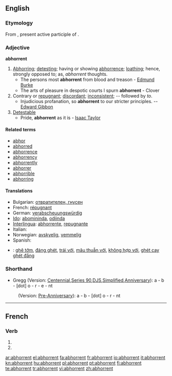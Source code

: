 ==English==

===Etymology===
From {{etyl|la|en}} {{term|abhorrens|abhorrēns|lang=la}}, present active participle of {{term|abhorreo|abhorreō|abhor|lang=la}}.

===Adjective===
'''abhorrent'''

# [[abhor|Abhorring]]; [[detesting]]; having or showing [[abhorrence]]; [[loathing]]; hence, strongly opposed to; as, ''abhorrent'' thoughts.
#* The persons most '''abhorrent''' from blood and treason - [[w:Edmund Burke|Edmund Burke]]
#* The arts of pleasure in despotic courts I spurn '''abhorrent''' - Clover
# Contrary or [[repugnant]]; [[discordant]]; [[inconsistent]]; -- followed by ''to''.
#* Injudicious profanation, so '''abhorrent''' to our stricter principles. -- [[w:Edward Gibbon|Edward Gibbon]]
# [[detestable|Detestable]]
#* Pride, '''abhorrent''' as it is - [[w:Isaac Taylor|Isaac Taylor]]

====Related terms====
* [[abhor]]
* [[abhorred]]
* [[abhorrence]]
* [[abhorrency]]
* [[abhorrently]]
* [[abhorrer]]
* [[abhorrible]]
* [[abhorring]]

====Translations====
* Bulgarian: [[отвратителен, гнусен]]
* French: [[répugnant]]
* German: [[verabscheuungswürdig]]
* [[Ido]]: [[abomininda]], [[odiinda]]
* [[Interlingua]]: [[abhorrente]], [[repugnante]]
* Italian: {{t+|it|ripugnante}}
* Norwegian: [[avskyelig]], [[vemmelig]]
* Spanish: {{t-|es|repugnante}}

{{checktrans}}
* {{ttbc|Vietnamese}}: [[ghê tởm]], [[đáng ghét]], [[trái với]], [[mâu thuẫn với]], [[không hợp với]], [[ghét cay ghét đắng]]

===Shorthand===

* Gregg (Version: [http://en.wikipedia.org/wiki/Gregg_Shorthand#Centennial_Gregg_Shorthand Centennial],[http://en.wikipedia.org/wiki/Gregg_Shorthand#Series_90_Gregg_Shorthand  Series 90],[http://en.wikipedia.org/wiki/Gregg_Shorthand#Diamond_Jubilee_Gregg_Shorthand  DJS],[http://en.wikipedia.org/wiki/Gregg_Shorthand#Simplified_Gregg_Shorthand Simplified],[http://en.wikipedia.org/wiki/Gregg_Shorthand#Anniversary_Gregg_Shorthand Anniversary]): a - b - [dot] o - r - e - nt
: (Version: [http://en.wikipedia.org/wiki/Gregg_Shorthand#Pre_Anniversary_Gregg_Shorthand Pre-Anniversary]): a - b - [dot] o - r - nt

----

==French==

===Verb===
{{fr-verb-form}}

# {{form of|[[third-person|Third-person]] [[plural]] [[present indicative]]|abhorrer|lang=French}}
# {{form of|Third-person plural [[present subjunctive]]|abhorrer|lang=French}}

[[ar:abhorrent]]
[[el:abhorrent]]
[[fa:abhorrent]]
[[fr:abhorrent]]
[[io:abhorrent]]
[[it:abhorrent]]
[[kn:abhorrent]]
[[hu:abhorrent]]
[[pl:abhorrent]]
[[pt:abhorrent]]
[[fi:abhorrent]]
[[te:abhorrent]]
[[tr:abhorrent]]
[[vi:abhorrent]]
[[zh:abhorrent]]